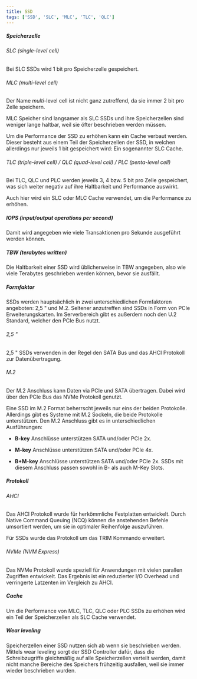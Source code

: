```yaml
---
title: SSD
tags: ['SSD', 'SLC', 'MLC', 'TLC', 'QLC']
---
```



##### Speicherzelle

###### SLC (single-level cell)

Bei SLC SSDs wird 1 bit pro Speicherzelle gespeichert.



###### MLC (multi-level cell)

Der Name *multi*-level cell ist nicht ganz zutreffend, da sie immer 2 bit pro Zelle speichern.

MLC Speicher sind langsamer als SLC SSDs und ihre Speicherzellen sind weniger lange haltbar, weil sie öfter beschrieben werden müssen.

Um die Performance der SSD zu erhöhen kann ein Cache verbaut werden. Dieser besteht aus einem Teil der Speicherzellen der SSD, in welchen allerdings nur jeweils 1 bit gespeichert wird: Ein sogenannter SLC Cache.



###### TLC (triple-level cell) / QLC (quad-level cell) / PLC (penta-level cell)

Bei TLC, QLC und PLC werden jeweils 3, 4 bzw. 5 bit pro Zelle gespeichert, was sich weiter negativ auf ihre Haltbarkeit und Performance auswirkt.

Auch hier wird ein SLC oder MLC Cache verwendet, um die Performance zu erhöhen.



##### IOPS (input/output operations per second)

Damit wird angegeben wie viele Transaktionen pro Sekunde ausgeführt werden können.



##### TBW (terabytes written)

Die Haltbarkeit einer SSD wird üblicherweise in TBW angegeben, also wie viele Terabytes geschrieben werden können, bevor sie ausfällt.



##### Formfaktor

SSDs werden hauptsächlich in zwei unterschiedlichen Formfaktoren angeboten: 2,5 " und M.2. Seltener anzutreffen sind SSDs in Form von PCIe Erweiterungskarten. Im Serverbereich gibt es außerdem noch den U.2 Standard, welcher den PCIe Bus nutzt.



###### 2,5 "

2,5 " SSDs verwenden in der Regel den SATA Bus und das AHCI Protokoll zur Datenübertragung.



###### M.2

Der M.2 Anschluss kann Daten via PCIe und SATA übertragen. Dabei wird über den PCIe Bus das NVMe Protokoll genutzt.

Eine SSD im M.2 Format beherrscht jeweils nur eins der beiden Protokolle. Allerdings gibt es Systeme mit M.2 Sockeln, die beide Protokolle unterstützen. Den M.2 Anschluss gibt es in unterschiedlichen Ausführungen:

- **B-key** Anschlüsse unterstützen SATA und/oder PCIe 2x.

- **M-key** Anschlüsse unterstützen SATA und/oder PCIe 4x.

- **B+M-key** Anschlüsse unterstützen SATA und/oder PCIe 2x. SSDs mit diesem Anschluss passen sowohl in B- als auch M-Key Slots.



##### Protokoll

###### AHCI

Das AHCI Protokoll wurde für herkömmliche Festplatten entwickelt. Durch Native Command Queuing (NCQ) können die anstehenden Befehle umsortiert werden, um sie in optimaler Reihenfolge auszuführen.

Für SSDs wurde das Protokoll um das TRIM Kommando erweitert.


###### NVMe (NVM Express)

Das NVMe Protokoll wurde speziell für Anwendungen mit vielen parallen Zugriffen entwickelt. Das Ergebnis ist ein reduzierter I/O Overhead und verringerte Latzenten im Vergleich zu AHCI.



##### Cache

Um die Performance von MLC, TLC, QLC oder PLC SSDs zu erhöhen wird ein Teil der Speicherzellen als SLC Cache verwendet.



##### Wear leveling

Speicherzellen einer SSD nutzen sich ab wenn sie beschrieben werden. Mittels wear leveling sorgt der SSD Controller dafür, dass die Schreibzugriffe gleichmäßig auf alle Speicherzellen verteilt werden, damit nicht manche Bereiche des Speichers frühzeitig ausfallen, weil sie immer wieder beschrieben wurden.
